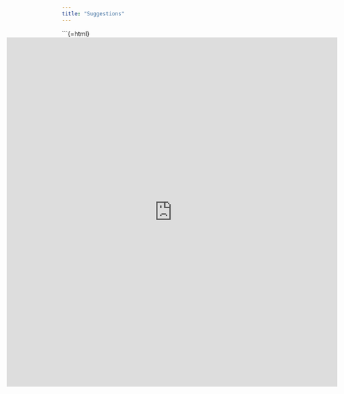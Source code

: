 ```yaml
---
title: "Suggestions"
---
```


```{=html}
<iframe src="https://docs.google.com/forms/d/e/1FAIpQLSey_J7Dfi3al5rRDlpyKr4s1hQsuF62HAovfcLcPhQRXyshiw/viewform?embedded=true" width="150%" height="800" frameborder="0" marginheight="0" marginwidth="0" style="margin-left: -25%; display: block;">Loading…</iframe>